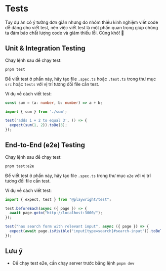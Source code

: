 # Tests

Tuy dự án có ý tưởng đơn giản nhưng do nhóm thiếu kinh nghiệm viết code dễ dàng cho viết test, nên việc viết test là một phần quan trọng giúp chúng ta đảm bảo chất lượng code và giảm thiểu lỗi. Cũng khó! 🫡

## Unit & Integration Testing

Chạy lệnh sau để chạy test:

```bash copy
pnpm test
```

Để viết test ở phần này, hãy tạo file `.spec.ts` hoặc `.test.ts` trong thư mục `src` hoặc `tests` với vị trí tương đối file cần test.

Ví dụ về cách viết test:

```typescript filename="src/sum.ts" copy
const sum = (a: number, b: number) => a + b;
```

```typescript filename="src/sum.test.ts" copy
import { sum } from './sum';

test('adds 1 + 2 to equal 3', () => {
  expect(sum(1, 2)).toBe(3);
});
```

## End-to-End (e2e) Testing

Chạy lệnh sau để chạy test:

```bash copy
pnpm test:e2e
```

Để viết test ở phần này, hãy tạo file `.spec.ts` trong thư mục `e2e` với vị trí tương đối file cần test.

Ví dụ về cách viết test:

```typescript filename="e2e/home.spec.ts" copy
import { expect, test } from "@playwright/test";

test.beforeEach(async ({ page }) => {
  await page.goto("http://localhost:3000/");
});

test("has search form with relevant input", async ({ page }) => {
  expect(await page.isVisible("input[type=search]#search-input")).toBeTruthy();
});
```

## Lưu ý

- Để chạy test e2e, cần chạy server trước bằng lệnh `pnpm dev`
